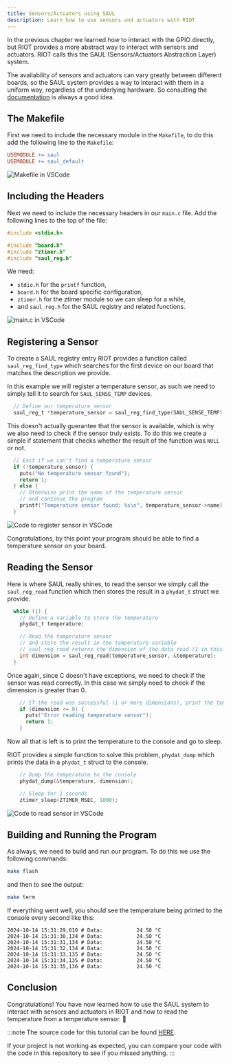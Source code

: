 ```yaml
---
title: Sensors/Actuators using SAUL
description: Learn how to use sensors and actuators with RIOT
---
```


In the previous chapter we learned how to interact with the GPIO directly, but RIOT provides a more abstract way to interact with sensors and actuators. RIOT calls this the SAUL (Sensors/Actuators Abstraction Layer) system.

The availability of sensors and actuators can vary greatly between different boards, so the SAUL system provides a way to interact with them in a uniform way, regardless of the underlying hardware. So consulting the [documentation](https://doc.riot-os.org/group__drivers__saul.html) is always a good idea.

## The Makefile

First we need to include the necessary module in the `Makefile`, to do this
add the following line to the `Makefile`:

```makefile
USEMODULE += saul
USEMODULE += saul_default
```

![Makefile in VSCode](img/saul/01_makefile.png)

## Including the Headers

Next we need to include the necessary headers in our `main.c` file. Add the following lines to the top of the file:

```c
#include <stdio.h>

#include "board.h"
#include "ztimer.h"
#include "saul_reg.h"
```

We need:
- `stdio.h` for the `printf` function,
- `board.h` for the board specific configuration, 
- `ztimer.h` for the ztimer module so we can sleep for a while,
- and `saul_reg.h` for the SAUL registry and related functions.


![main.c in VSCode](img/saul/02_main_c.png)

## Registering a Sensor

To create a SAUL registry entry RIOT provides a function called `saul_reg_find_type`
which searches for the first device on our board that matches the description we provide.

In this example we will register a temperature sensor, as such we need to simply tell it to
search for `SAUL_SENSE_TEMP` devices.

```c
  // Define our temperature sensor
  saul_reg_t *temperature_sensor = saul_reg_find_type(SAUL_SENSE_TEMP);
```

This doesn't actually guerantee that the sensor is available, which is why we also need to
check if the sensor truly exists. To do this we create a simple if statement that checks 
whether the result of the function was `NULL` or not.

```c
  // Exit if we can't find a temperature sensor
  if (!temperature_sensor) {
    puts("No temperature sensor found");
    return 1;
  } else {
    // Otherwise print the name of the temperature sensor
    // and continue the program
    printf("Temperature sensor found: %s\n", temperature_sensor->name);
  }
```

![Code to register sensor in VSCode](img/saul/03_register.png)

Congratulations, by this point your program should be able to find a temperature sensor on your board.

## Reading the Sensor

Here is where SAUL really shines, to read the sensor we simply call the `saul_reg_read` function
which then stores the result in a `phydat_t` struct we provide.

```c
  while (1) {
    // Define a variable to store the temperature
    phydat_t temperature;

    // Read the temperature sensor
    // and store the result in the temperature variable
    // saul_reg_read returns the dimension of the data read (1 in this case)
    int dimension = saul_reg_read(temperature_sensor, &temperature);
  }
```

Once again, since C doesn't have exceptions, we need to check if the sensor was read correctly.
In this case we simply need to check if the dimension is greater than 0.

```c
    // If the read was successful (1 or more dimensions), print the temperature
    if (dimension <= 0) {
      puts("Error reading temperature sensor");
      return 1;
    }
```

Now all that is left is to print the temperature to the console and go to sleep.

RIOT provides a simple function to solve this problem,
`phydat_dump` which prints the data in a `phydat_t` struct to the console.

```c
    // Dump the temperature to the console
    phydat_dump(&temperature, dimension);

    // Sleep for 1 seconds
    ztimer_sleep(ZTIMER_MSEC, 1000);
```

![Code to read sensor in VSCode](img/saul/04_read.png)

## Building and Running the Program

As always, we need to build and run our program. To do this we use the following commands:

```bash
make flash
```

and then to see the output:

```bash
make term
```

If everything went well, you should see the temperature being printed to the console every second like this:

```log
2024-10-14 15:31:29,610 # Data:           24.50 °C
2024-10-14 15:31:30,134 # Data:           24.50 °C
2024-10-14 15:31:31,134 # Data:           24.50 °C
2024-10-14 15:31:32,134 # Data:           24.50 °C
2024-10-14 15:31:33,135 # Data:           24.50 °C
2024-10-14 15:31:34,135 # Data:           24.50 °C
2024-10-14 15:31:35,136 # Data:           24.50 °C
```

## Conclusion

Congratulations! You have now learned how to use the SAUL system to interact with sensors and actuators in RIOT
and how to read the temperature from a temperature sensor. 🎉

:::note
The source code for this tutorial can be found [HERE](https://github.com/AnnsAnns/RIOT-Tutorial-Repository/tree/07_saul).

If your project is not working as expected, you can compare your code with the code in this repository to see if you missed anything.
:::
